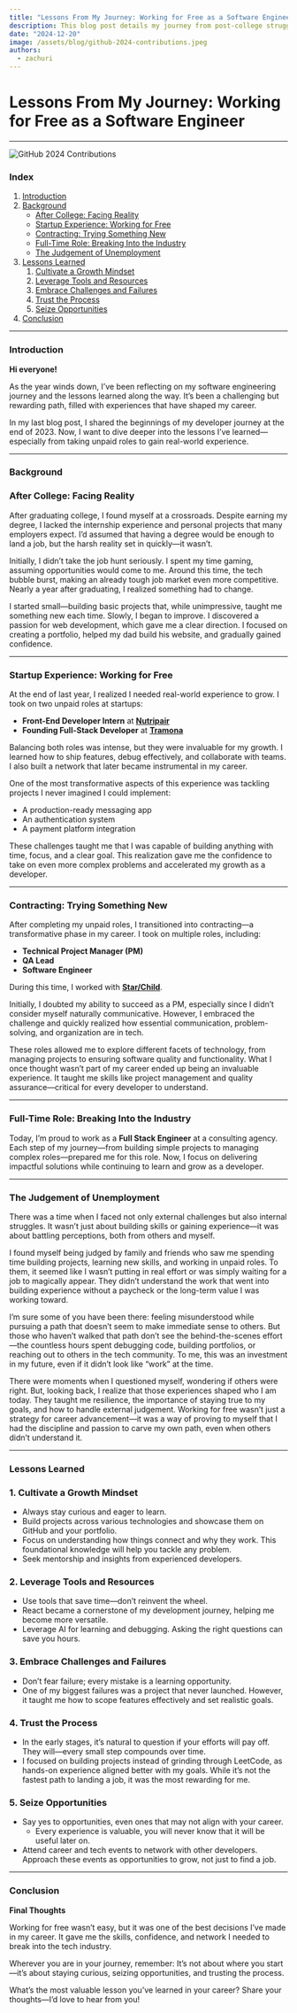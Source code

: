 ```yaml
---
title: "Lessons From My Journey: Working for Free as a Software Engineer"
description: This blog post details my journey from post-college struggles to becoming a full-stack engineer, highlighting lessons learned through unpaid internships, contracting, and navigating challenges in the tech industry.
date: "2024-12-20"
image: /assets/blog/github-2024-contributions.jpeg
authors:
  - zachuri
---
```


# **Lessons From My Journey: Working for Free as a Software Engineer**

---

![GitHub 2024 Contributions](/assets/blog/github-2024-contributions.jpeg)

### **Index**

1. [Introduction](#introduction)
2. [Background](#background)
   - [After College: Facing Reality](#after-college-facing-reality)
   - [Startup Experience: Working for Free](#startup-experience-working-for-free)
   - [Contracting: Trying Something New](#contracting-trying-something-new)
   - [Full-Time Role: Breaking Into the Industry](#full-time-role-breaking-into-the-industry)
   - [The Judgement of Unemployment](#the-judgement-of-unemployment)
3. [Lessons Learned](#lessons-learned)
   1. [Cultivate a Growth Mindset](#cultivate-a-growth-mindset)
   2. [Leverage Tools and Resources](#leverage-tools-and-resources)
   3. [Embrace Challenges and Failures](#embrace-challenges-and-failures)
   4. [Trust the Process](#trust-the-process)
   5. [Seize Opportunities](#seize-opportunities)
4. [Conclusion](#conclusion)

---

### **Introduction**

**Hi everyone!**

As the year winds down, I’ve been reflecting on my software engineering journey and the lessons learned along the way. It’s been a challenging but rewarding path, filled with experiences that have shaped my career.

In my last blog post, I shared the beginnings of my developer journey at the end of 2023. Now, I want to dive deeper into the lessons I’ve learned—especially from taking unpaid roles to gain real-world experience.

---

### **Background**

### **After College: Facing Reality**

After graduating college, I found myself at a crossroads. Despite earning my degree, I lacked the internship experience and personal projects that many employers expect. I’d assumed that having a degree would be enough to land a job, but the harsh reality set in quickly—it wasn’t.

Initially, I didn’t take the job hunt seriously. I spent my time gaming, assuming opportunities would come to me. Around this time, the tech bubble burst, making an already tough job market even more competitive. Nearly a year after graduating, I realized something had to change.

I started small—building basic projects that, while unimpressive, taught me something new each time. Slowly, I began to improve. I discovered a passion for web development, which gave me a clear direction. I focused on creating a portfolio, helped my dad build his website, and gradually gained confidence.

---

### **Startup Experience: Working for Free**

At the end of last year, I realized I needed real-world experience to grow. I took on two unpaid roles at startups:

- **Front-End Developer Intern** at [**Nutripair**](https://www.nutripair.co/)
- **Founding Full-Stack Developer** at [**Tramona**](https://www.tramona.com/)

Balancing both roles was intense, but they were invaluable for my growth. I learned how to ship features, debug effectively, and collaborate with teams. I also built a network that later became instrumental in my career.

One of the most transformative aspects of this experience was tackling projects I never imagined I could implement:

- A production-ready messaging app
- An authentication system
- A payment platform integration

These challenges taught me that I was capable of building anything with time, focus, and a clear goal. This realization gave me the confidence to take on even more complex problems and accelerated my growth as a developer.

---

### **Contracting: Trying Something New**

After completing my unpaid roles, I transitioned into contracting—a transformative phase in my career. I took on multiple roles, including:

- **Technical Project Manager (PM)**
- **QA Lead**
- **Software Engineer**

During this time, I worked with [**Star/Child**](https://www.starchild.app/).

Initially, I doubted my ability to succeed as a PM, especially since I didn’t consider myself naturally communicative. However, I embraced the challenge and quickly realized how essential communication, problem-solving, and organization are in tech.

These roles allowed me to explore different facets of technology, from managing projects to ensuring software quality and functionality. What I once thought wasn’t part of my career ended up being an invaluable experience. It taught me skills like project management and quality assurance—critical for every developer to understand.

---

### **Full-Time Role: Breaking Into the Industry**

Today, I’m proud to work as a **Full Stack Engineer** at a consulting agency. Each step of my journey—from building simple projects to managing complex roles—prepared me for this role. Now, I focus on delivering impactful solutions while continuing to learn and grow as a developer.

---

### **The Judgement of Unemployment**

There was a time when I faced not only external challenges but also internal struggles. It wasn’t just about building skills or gaining experience—it was about battling perceptions, both from others and myself.

I found myself being judged by family and friends who saw me spending time building projects, learning new skills, and working in unpaid roles. To them, it seemed like I wasn’t putting in real effort or was simply waiting for a job to magically appear. They didn’t understand the work that went into building experience without a paycheck or the long-term value I was working toward.

I’m sure some of you have been there: feeling misunderstood while pursuing a path that doesn’t seem to make immediate sense to others. But those who haven’t walked that path don’t see the behind-the-scenes effort—the countless hours spent debugging code, building portfolios, or reaching out to others in the tech community. To me, this was an investment in my future, even if it didn’t look like “work” at the time.

There were moments when I questioned myself, wondering if others were right. But, looking back, I realize that those experiences shaped who I am today. They taught me resilience, the importance of staying true to my goals, and how to handle external judgement. Working for free wasn’t just a strategy for career advancement—it was a way of proving to myself that I had the discipline and passion to carve my own path, even when others didn’t understand it.

---

### **Lessons Learned**

### 1. **Cultivate a Growth Mindset**

- Always stay curious and eager to learn.
- Build projects across various technologies and showcase them on GitHub and your portfolio.
- Focus on understanding how things connect and why they work. This foundational knowledge will help you tackle any problem.
- Seek mentorship and insights from experienced developers.

### 2. **Leverage Tools and Resources**

- Use tools that save time—don’t reinvent the wheel.
- React became a cornerstone of my development journey, helping me become more versatile.
- Leverage AI for learning and debugging. Asking the right questions can save you hours.

### 3. **Embrace Challenges and Failures**

- Don’t fear failure; every mistake is a learning opportunity.
- One of my biggest failures was a project that never launched. However, it taught me how to scope features effectively and set realistic goals.

### 4. **Trust the Process**

- In the early stages, it’s natural to question if your efforts will pay off. They will—every small step compounds over time.
- I focused on building projects instead of grinding through LeetCode, as hands-on experience aligned better with my goals. While it’s not the fastest path to landing a job, it was the most rewarding for me.

### 5. **Seize Opportunities**

- Say yes to opportunities, even ones that may not align with your career.
  - Every experience is valuable, you will never know that it will be useful later on.
- Attend career and tech events to network with other developers. Approach these events as opportunities to grow, not just to find a job.

---

### **Conclusion**

**Final Thoughts**

Working for free wasn’t easy, but it was one of the best decisions I’ve made in my career. It gave me the skills, confidence, and network I needed to break into the tech industry.

Wherever you are in your journey, remember: It’s not about where you start—it’s about staying curious, seizing opportunities, and trusting the process.

What’s the most valuable lesson you’ve learned in your career? Share your thoughts—I’d love to hear from you!
